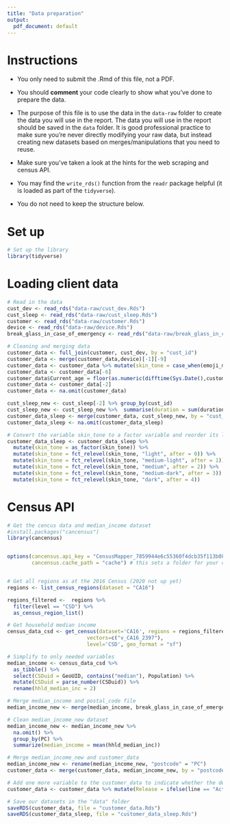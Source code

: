 ```yaml
---
title: "Data preparation"
output:
  pdf_document: default
---
```


# Instructions

- You only need to submit the .Rmd of this file, not a PDF.

- You should __comment__ your code clearly to show what you've done to prepare the data.

- The purpose of this file is to use the data in the `data-raw` folder to create the data you will use in the report. The data you will use in the report should be saved in the `data` folder. It is good professional practice to make sure you're never directly modifying your raw data, but instead creating new datasets based on merges/manipulations that you need to reuse.

- Make sure you've taken a look at the hints for the web scraping and census API. 

- You may find the `write_rds()` function from the `readr` package helpful (it is loaded as part of the `tidyverse`).

- You do not need to keep the structure below.

# Set up

```r
# Set up the library
library(tidyverse)
```

# Loading client data

```r
# Read in the data
cust_dev <- read_rds("data-raw/cust_dev.Rds")
cust_sleep <- read_rds("data-raw/cust_sleep.Rds")
customer <- read_rds("data-raw/customer.Rds")
device <- read_rds("data-raw/device.Rds")
break_glass_in_case_of_emergency <- read_rds("data-raw/break_glass_in_case_of_emergency.Rds")
```

```r
# Cleaning and merging data
customer_data <- full_join(customer, cust_dev, by = "cust_id")
customer_data <- merge(customer_data,device)[-1][-9]
customer_data <- customer_data %>% mutate(skin_tone = case_when(emoji_modifier == "U+1F3FB" ~ "light",emoji_modifier == "U+1F3FC" ~ "medium-light",emoji_modifier == "U+1F3FD" ~ "medium",emoji_modifier == "U+1F3FE" ~ "medium-dark",emoji_modifier == "U+1F3FF" ~ "dark"))
customer_data <- customer_data[-6]
customer_data$Current_age = floor(as.numeric(difftime(Sys.Date(),customer_data$dob))/365)
customer_data <- customer_data[-2]
customer_data <- na.omit(customer_data)

cust_sleep_new <- cust_sleep[-2] %>% group_by(cust_id)
cust_sleep_new <- cust_sleep_new %>%  summarise(duration = sum(duration), flags = sum(flags), duration_per_flag = (duration/flags))
customer_data_sleep <- merge(customer_data, cust_sleep_new, by = "cust_id") 
customer_data_sleep <- na.omit(customer_data_sleep)
```

```r
# Convert the variable skin_tone to a factor variable and reorder its levels
customer_data_sleep <- customer_data_sleep %>%
  mutate(skin_tone = as_factor(skin_tone)) %>%
  mutate(skin_tone = fct_relevel(skin_tone, "light", after = 0)) %>%
  mutate(skin_tone = fct_relevel(skin_tone, "medium-light", after = 1)) %>%
  mutate(skin_tone = fct_relevel(skin_tone, "medium", after = 2)) %>%
  mutate(skin_tone = fct_relevel(skin_tone, "medium-dark", after = 3)) %>%
  mutate(skin_tone = fct_relevel(skin_tone, "dark", after = 4))
```

# Census API

```r
# Get the cencus data and median_income dataset
#install.packages("cancensus")
library(cancensus)


options(cancensus.api_key = "CensusMapper_7859944e6c55360f4dcb35f113b08e48",
        cancensus.cache_path = "cache") # this sets a folder for your cache


# Get all regions as at the 2016 Census (2020 not up yet)
regions <- list_census_regions(dataset = "CA16")

regions_filtered <-  regions %>% 
  filter(level == "CSD") %>% 
  as_census_region_list()

# Get household median income
census_data_csd <- get_census(dataset='CA16', regions = regions_filtered,
                          vectors=c("v_CA16_2397"), 
                          level='CSD', geo_format = "sf")

# Simplify to only needed variables
median_income <- census_data_csd %>% 
  as_tibble() %>% 
  select(CSDuid = GeoUID, contains("median"), Population) %>% 
  mutate(CSDuid = parse_number(CSDuid)) %>% 
  rename(hhld_median_inc = 2)

```

```r
# Merge median_income and postal_code file
median_income_new <- merge(median_income, break_glass_in_case_of_emergency, by = "CSDuid")
```


```r
# Clean median_income_new dataset
median_income_new <- median_income_new %>%
  na.omit() %>%
  group_by(PC) %>%
  summarize(median_income = mean(hhld_median_inc))
```

```r
# Merge median_income_new and customer_data
median_income_new <- rename(median_income_new, "postcode" = "PC")
customer_data <- merge(customer_data, median_income_new, by = "postcode")
```


```r
# Add one more variable to the customer_data to indicate whether the device is traditional or new
customer_data <- customer_data %>% mutate(Release = ifelse(line == "Active", 1, ifelse(line == "Advance", 1, 0)))
```


```r
# Save our datasets in the "data" folder
saveRDS(customer_data, file = "customer_data.Rds")
saveRDS(customer_data_sleep, file = "customer_data_sleep.Rds")
```